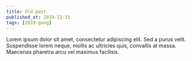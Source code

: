 ```yaml
---
title: Old post
published_at: 2019-12-31
tags: [2019-gang]
---
```


Lorem ipsum dolor sit amet, consectetur adipiscing elit. Sed a purus velit. Suspendisse lorem neque, mollis ac ultricies quis, convallis at massa. Maecenas pharetra arcu vel maximus facilisis.

